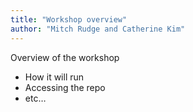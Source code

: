 ```yaml
---
title: "Workshop overview"
author: "Mitch Rudge and Catherine Kim"
---
```


Overview of the workshop

- How it will run
- Accessing the repo
- etc... 